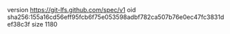 version https://git-lfs.github.com/spec/v1
oid sha256:155a16cd56eff95fcb6f75e053598adbf782ca507b76e0ec47fc3831def38c3f
size 1180
